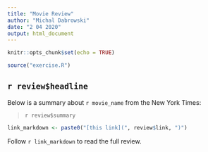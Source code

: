 ```yaml
---
title: "Movie Review"
author: "Michal Dabrowski"
date: "2 04 2020"
output: html_document
---
```


```r
knitr::opts_chunk$set(echo = TRUE)

source("exercise.R")
```

## `r review$headline`

Below is a summary about `r movie_name` from the New York Times:

> `r review$summary`

```r
link_markdown <- paste0("[this link](", review$link, ")")
```

Follow `r link_markdown` to read the full review.

